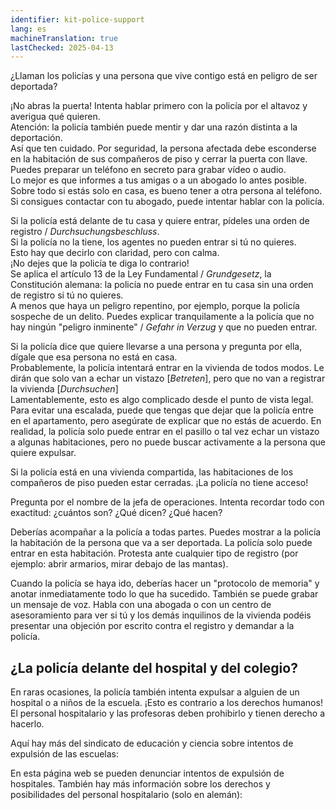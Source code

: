 ```yaml
---
identifier: kit-police-support
lang: es
machineTranslation: true
lastChecked: 2025-04-13
---
```


¿Llaman los policías y una persona que vive contigo está en peligro de ser deportada?

¡No abras la puerta! Intenta hablar primero con la policía por el altavoz y averigua qué quieren. <br/>
Atención: la policía también puede mentir y dar una razón distinta a la deportación. <br/>
Así que ten cuidado. Por seguridad, la persona afectada debe esconderse en la habitación de sus compañeros de piso y cerrar la puerta con llave. <br/>
Puedes preparar un teléfono en secreto para grabar vídeo o audio. <br/>
Lo mejor es que informes a tus amigas o a un abogado lo antes posible. <br/>
Sobre todo si estás solo en casa, es bueno tener a otra persona al teléfono. <br/>
Si consigues contactar con tu abogado, puede intentar hablar con la policía. <br/>

Si la policía está delante de tu casa y quiere entrar, pídeles una orden de registro / *Durchsuchungsbeschluss*. <br/>
Si la policía no la tiene, los agentes no pueden entrar si tú no quieres. <br/>
Esto hay que decirlo con claridad, pero con calma. <br/>
¡No dejes que la policía te diga lo contrario! <br/>
Se aplica el artículo 13 de la Ley Fundamental / *Grundgesetz*,  la Constitución alemana: la policía no puede entrar en tu casa sin una orden de registro si tú no quieres. <br/>
A menos que haya un peligro repentino, por ejemplo, porque la policía sospeche de un delito. Puedes explicar tranquilamente a la policía que no hay ningún "peligro inminente" / *Gefahr in Verzug* y que no pueden entrar. <br/>

Si la policía dice que quiere llevarse a una persona y pregunta por ella, dígale que esa persona no está en casa. <br/>
Probablemente, la policía intentará entrar en la vivienda de todos modos. Le dirán que solo van a echar un vistazo [*Betreten*], pero que no van a registrar la vivienda [*Durchsuchen*] <br/>
Lamentablemente, esto es algo complicado desde el punto de vista legal.
Para evitar una escalada, puede que tengas que dejar que la policía entre en el apartamento, pero asegúrate de explicar que no estás de acuerdo.
En realidad, la policía solo puede entrar en el pasillo o tal vez echar un vistazo a algunas habitaciones, pero no puede buscar activamente a la persona que quiere expulsar.

Si la policía está en una vivienda compartida, las habitaciones de los compañeros de piso pueden estar cerradas. ¡La policía no tiene acceso!

Pregunta por el nombre de la jefa de operaciones.
Intenta recordar todo con exactitud: ¿cuántos son? ¿Qué dicen? ¿Qué hacen?

Deberías acompañar a la policía a todas partes. Puedes mostrar a la policía la habitación de la persona que va a ser deportada. La policía solo puede entrar en esta habitación.
Protesta ante cualquier tipo de registro (por ejemplo: abrir armarios, mirar debajo de las mantas).

Cuando la policía se haya ido, deberías hacer un "protocolo de memoria" y anotar inmediatamente todo lo que ha sucedido. También se puede grabar un mensaje de voz.
Habla con una abogada o con un centro de asesoramiento para ver si tú y los demás inquilinos de la vivienda podéis presentar una objeción por escrito contra el registro y demandar a la policía.

## ¿La policía delante del hospital y del colegio?

En raras ocasiones, la policía también intenta expulsar a alguien de un hospital o a niños de la escuela.
¡Esto es contrario a los derechos humanos!
El personal hospitalario y las profesoras deben prohibirlo y tienen derecho a hacerlo.

Aquí hay más del sindicato de educación y ciencia sobre intentos de expulsión de las escuelas:
<ExternalShortLink identifier="gew" />

En esta página web se pueden denunciar intentos de expulsión de hospitales. También hay más información sobre los derechos y posibilidades del personal hospitalario (solo en alemán):
<ExternalShortLink identifier="krankenhaus" />
